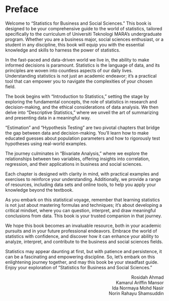 # Preface {.unnumbered}

Welcome to "Statistics for Business and Social Sciences." This book is designed to be your comprehensive guide to the world of statistics, tailored specifically to the curriculum of Universiti Teknologi MARA's undergraduate program. Whether you are a business major, social sciences enthusiast, or a student in any discipline, this book will equip you with the essential knowledge and skills to harness the power of statistics.

In the fast-paced and data-driven world we live in, the ability to make informed decisions is paramount. Statistics is the language of data, and its principles are woven into countless aspects of our daily lives. Understanding statistics is not just an academic endeavor; it's a practical tool that can empower you to navigate the complexities of your chosen field.

The book begins with "Introduction to Statistics," setting the stage by exploring the fundamental concepts, the role of statistics in research and decision-making, and the ethical considerations of data analysis. We then delve into "Descriptive Statistics," where we unveil the art of summarizing and presenting data in a meaningful way.

"Estimation" and "Hypothesis Testing" are two pivotal chapters that bridge the gap between data and decision-making. You'll learn how to make educated guesses about population parameters and how to rigorously test hypotheses using real-world examples.

The journey culminates in "Bivariate Analysis," where we explore the relationships between two variables, offering insights into correlation, regression, and their applications in business and social sciences.

Each chapter is designed with clarity in mind, with practical examples and exercises to reinforce your understanding. Additionally, we provide a range of resources, including data sets and online tools, to help you apply your knowledge beyond the textbook.

As you embark on this statistical voyage, remember that learning statistics is not just about mastering formulas and techniques; it's about developing a critical mindset, where you can question, interpret, and draw meaningful conclusions from data. This book is your trusted companion in that journey.

We hope this book becomes an invaluable resource, both in your academic pursuits and in your future professional endeavors. Embrace the world of statistics with confidence, and discover how it can enhance your ability to analyze, interpret, and contribute to the business and social sciences fields.

Statistics may appear daunting at first, but with patience and persistence, it can be a fascinating and empowering discipline. So, let's embark on this enlightening journey together, and may this book be your steadfast guide. Enjoy your exploration of "Statistics for Business and Social Sciences."

<div style="text-align: right"> Rosidah Ahmad </div>
<div style="text-align: right"> Kamarul Ariffin Mansor </div>
<div style="text-align: right"> Ida Normaya Mohd Nasir </div>
<div style="text-align: right"> Norin Rahayu Shamsuddin </div>

<!-- Welcome to "Statistics for Business and Social Sciences," a comprehensive guide to understanding and harnessing the power of statistics in the context of business and the social sciences. This preface serves as an introduction to the rich and practical content that you are about to embark upon. -->

<!-- In a world increasingly driven by data and information, the ability to make sense of statistics is an invaluable skill. This course has been designed to provide students with the fundamental tools and knowledge necessary to not only understand statistics but also to apply them to real-world problems in business and social sciences. Whether you are a student, a professional, or simply someone interested in the world of data, this course will equip you with the essential skills to navigate the statistical landscape. -->

<!-- **Course Information** -->

<!-- At the heart of this course lies the commitment to empower students with the ability to: -->

<!-- 1. **Describe the concepts** involved in solving problems related to statistics for business and social sciences (C2). -->

<!-- 2. **Determine the appropriate methods** to address statistical problems encountered in business and social sciences (C5). -->

<!-- 3. **Demonstrate interpersonal skills** through group work related to statistics for business and social sciences (A3). -->

<!-- As you dive into the course, these outcomes will become your guiding beacons, helping you measure your progress and the depth of your understanding. -->

<!-- **Course Description** -->

<!-- Our journey through the world of statistics will begin by introducing you to the basic and intermediate methods of data analysis. You will explore the realms of descriptive and inferential statistics, which encompass numerical descriptive measures, estimation, hypothesis testing, and various statistical techniques. A significant emphasis is placed on practicality, which will be evident as you delve into the use of statistical software and interpretation of output. -->

<!-- **Syllabus Content** -->

<!-- The course content is divided into five distinct chapters, each building upon the foundation laid by the preceding one: -->

<!-- - **Chapter 1: Introduction to Statistics** provides the groundwork by defining what statistics is, explaining the types of variables, data, and methods of data collection. -->

<!-- - **Chapter 2: Descriptive Statistics** explores the art of organizing data and calculating various measures of central tendency, variation, skewness, and position. -->

<!-- - **Chapter 3: Estimation** delves into the concept of sampling distribution and interval estimation for means, both for independent and dependent samples. -->

<!-- - **Chapter 4: Hypothesis Testing** equips you with the skills needed to test hypotheses about means and variances in various scenarios, including one-way analysis of variance and testing for independence. -->

<!-- - **Chapter 5: Bivariate Analysis** ventures into the world of relationships between variables, covering correlation, simple linear regression, and the estimation of linear regression using the least squares method. -->

<!-- Each chapter serves as a stepping stone, progressively building your knowledge and competence in the world of statistics. -->

<!-- Throughout your journey, you'll find numerous examples, exercises, and real-world applications to reinforce your understanding. Remember, this course isn't just about theory; it's about practical skills that you can apply to real-life situations. -->

<!-- We hope this course becomes your gateway to the world of statistics, enabling you to approach business and social sciences with newfound confidence and precision. So, fasten your seatbelts, embrace the challenges, and get ready to embark on a statistical adventure that will broaden your horizons and empower you with valuable skills. -->
